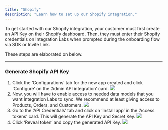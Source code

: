 ```yaml
---
title: "Shopify"
description: "Learn how to set up our Shopify integration."
---
```


To get started with our Shopify integration, your customer must first create an API Key on their Shopify dashboard. Then, they must enter their Shopify credentials on Integration Labs when prompted during the onboarding flow via SDK or Invite Link.

These steps are elaborated on below.

---

### Generate Shopify API Key

1. Click the ‘Configurations’ tab for the new app created and click ‘Configure’ on the ‘Admin API integration’ card.
   ![](/images/shopify_config.png)
2. Now, you will have to enable access to needed data models that you want Integration Labs to sync. We recommend at least giving access to Products, Orders, and Customers.
   ![](/images/shopify_oauth_access.png)
3. Go to the ‘API Credentials’ tab and click on ‘Install app’ in the ‘Access tokens’ card. This will generate the API Key and Secret Key.
   ![](/images/shopify_api_key.png)
4. Click ‘Reveal token’ and copy the generated API Key.
   ![](/images/shopify/reveal_key.png)
